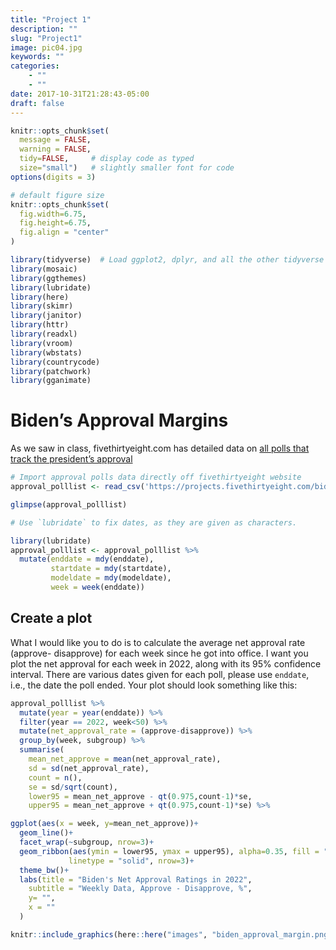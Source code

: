 ```yaml
---
title: "Project 1"
description: ""
slug: "Project1"
image: pic04.jpg
keywords: ""
categories: 
    - ""
    - ""
date: 2017-10-31T21:28:43-05:00
draft: false
---
```

```r
knitr::opts_chunk$set(
  message = FALSE, 
  warning = FALSE, 
  tidy=FALSE,     # display code as typed
  size="small")   # slightly smaller font for code
options(digits = 3)

# default figure size
knitr::opts_chunk$set(
  fig.width=6.75, 
  fig.height=6.75,
  fig.align = "center"
)
```

```r
library(tidyverse)  # Load ggplot2, dplyr, and all the other tidyverse packages
library(mosaic)
library(ggthemes)
library(lubridate)
library(here)
library(skimr)
library(janitor)
library(httr)
library(readxl)
library(vroom)
library(wbstats)
library(countrycode)
library(patchwork)
library(gganimate)
```

# Biden's Approval Margins

As we saw in class, fivethirtyeight.com has detailed data on [all polls
that track the president's
approval](https://projects.fivethirtyeight.com/biden-approval-ratings)

```r
# Import approval polls data directly off fivethirtyeight website
approval_polllist <- read_csv('https://projects.fivethirtyeight.com/biden-approval-data/approval_polllist.csv') 

glimpse(approval_polllist)

# Use `lubridate` to fix dates, as they are given as characters.
```

```r
library(lubridate)
approval_polllist <- approval_polllist %>% 
  mutate(enddate = mdy(enddate),
         startdate = mdy(startdate),
         modeldate = mdy(modeldate),
         week = week(enddate)) 
```

## Create a plot

What I would like you to do is to calculate the average net approval
rate (approve- disapprove) for each week since he got into office. I
want you plot the net approval for each week in 2022, along with its 95%
confidence interval. There are various dates given for each poll, please
use `enddate`, i.e., the date the poll ended. Your plot should look
something like this:

```r
approval_polllist %>% 
  mutate(year = year(enddate)) %>% 
  filter(year == 2022, week<50) %>%
  mutate(net_approval_rate = (approve-disapprove)) %>% 
  group_by(week, subgroup) %>% 
  summarise(
    mean_net_approve = mean(net_approval_rate),
    sd = sd(net_approval_rate),
    count = n(),
    se = sd/sqrt(count),
    lower95 = mean_net_approve - qt(0.975,count-1)*se,
    upper95 = mean_net_approve + qt(0.975,count-1)*se) %>% 

ggplot(aes(x = week, y=mean_net_approve))+
  geom_line()+
  facet_wrap(~subgroup, nrow=3)+
  geom_ribbon(aes(ymin = lower95, ymax = upper95), alpha=0.35, fill = "orange", 
             linetype = "solid", nrow=3)+
  theme_bw()+
  labs(title = "Biden's Net Approval Ratings in 2022",
    subtitle = "Weekly Data, Approve - Disapprove, %",
    y= "", 
    x = ""
  )
```

```r
knitr::include_graphics(here::here("images", "biden_approval_margin.png"), error = FALSE)
```